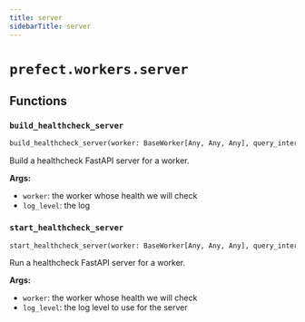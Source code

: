 ```yaml
---
title: server
sidebarTitle: server
---
```


# `prefect.workers.server`

## Functions

### `build_healthcheck_server` <sup><a href="https://github.com/prefecthq/prefect/blob/main/src/prefect/workers/server.py#L14" target="_blank"><Icon icon="github" size="14" /></a></sup>

```python
build_healthcheck_server(worker: BaseWorker[Any, Any, Any], query_interval_seconds: float, log_level: str = 'error') -> uvicorn.Server
```


Build a healthcheck FastAPI server for a worker.

**Args:**
- `worker`: the worker whose health we will check
- `log_level`: the log


### `start_healthcheck_server` <sup><a href="https://github.com/prefecthq/prefect/blob/main/src/prefect/workers/server.py#L54" target="_blank"><Icon icon="github" size="14" /></a></sup>

```python
start_healthcheck_server(worker: BaseWorker[Any, Any, Any], query_interval_seconds: float, log_level: str = 'error') -> None
```


Run a healthcheck FastAPI server for a worker.

**Args:**
- `worker`: the worker whose health we will check
- `log_level`: the log level to use for the server

